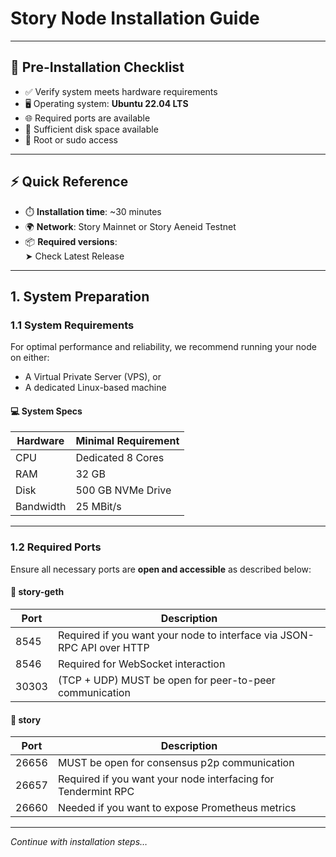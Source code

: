 # Story Node Installation Guide

---

## 🧩 Pre-Installation Checklist

- ✅ Verify system meets hardware requirements  
- 🖥️ Operating system: **Ubuntu 22.04 LTS**  
- 🌐 Required ports are available  
- 💾 Sufficient disk space available  
- 🔐 Root or sudo access  

---

## ⚡ Quick Reference

- ⏱️ **Installation time**: ~30 minutes  
- 🌍 **Network**: Story Mainnet or Story Aeneid Testnet  
- 📦 **Required versions**:  
  ➤ Check Latest Release

---

## 1. System Preparation

### 1.1 System Requirements

For optimal performance and reliability, we recommend running your node on either:
- A Virtual Private Server (VPS), or  
- A dedicated Linux-based machine

#### 💻 System Specs

| Hardware  | Minimal Requirement     |
|-----------|--------------------------|
| CPU       | Dedicated 8 Cores        |
| RAM       | 32 GB                    |
| Disk      | 500 GB NVMe Drive        |
| Bandwidth | 25 MBit/s                |

---

### 1.2 Required Ports

Ensure all necessary ports are **open and accessible** as described below:

#### 🔌 story-geth

| Port   | Description                                                                 |
|--------|-----------------------------------------------------------------------------|
| 8545   | Required if you want your node to interface via JSON-RPC API over HTTP     |
| 8546   | Required for WebSocket interaction                                          |
| 30303  | (TCP + UDP) MUST be open for peer-to-peer communication                    |

#### 🔌 story

| Port   | Description                                                                 |
|--------|-----------------------------------------------------------------------------|
| 26656  | MUST be open for consensus p2p communication                                |
| 26657  | Required if you want your node interfacing for Tendermint RPC              |
| 26660  | Needed if you want to expose Prometheus metrics                            |

---

_Continue with installation steps…_
